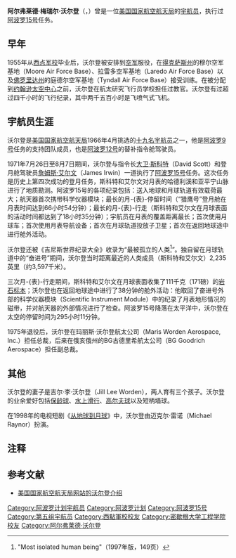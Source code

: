 {{noteTA
|T=zh-hans:阿波罗15号; zh-tw:阿波羅15號; zh-hk:太陽神15號;
|1=zh-cn:阿波罗; zh-tw:阿波羅; zh-hk:太陽神;
}}
{{宇航员信息框
| 姓名                  =阿尔弗莱德·梅瑞尔·沃尔登
| 照片                  =Al Worden Apollo 15 CMP.jpg
| 标题                  =美国国家航空航天局宇航员
| 国籍                  = [[美国|美国]]
| 状态                  =已退役
| 出生日期          ={{Birth date|df=y|1932|2|7}}
| 出生地点          = {{USA}}[[密歇根州|密歇根州]]杰克逊
| death_date = {{death date and age|2020|3|18|1932|2|7}}
| death_place = {{USA}}[[德克薩斯州|德克薩斯州]][[舒格蘭_(德克薩斯州)|舒格蘭]]
| 之前职业          =[[试飞员|试飞员]]
| 军阶                  =[[上校|上校]]（[[美国空军|美国空军]]）
| 选择                  =[[第五组宇航员|第五组宇航员]]
| 太空时间          =12天7小时11分钟
| 任务                  =[[阿波罗15号|阿波罗15号]]
| 任务徽章          =[[File:Apollo_15-insignia.png|30px]]
|}}

'''阿尔弗莱德·梅瑞尔·沃尔登'''（{{lang|en|'''Alfred Merrill Worden'''}}，{{bd|1932年|2月7日|2020年|3月18日|catIdx=Worden}}）曾是一位[[美国国家航空航天局|美国国家航空航天局]]的[[宇航员|宇航员]]，执行过[[阿波罗15号|阿波罗15号]]任务。

==早年== 
1955年从[[西点军校|西点军校]]毕业后，沃尔登被安排到[[美国空军|空军]]服役，在[[得克萨斯州|得克萨斯州]]的穆尔空军基地（Moore Air Force Base）、拉雷多空军基地（Laredo Air Force Base）以及[[佛罗里达州|佛罗里达州]]的庭德尔空军基地（Tyndall Air Force Base）接受训练。在被分配到[[林顿·约翰逊太空中心|约翰逊太空中心]]之前，沃尔登在航太研究飞行员学校担任过教官。沃尔登有过超过四千小时的飞行纪录，其中两千五百小时是飞喷气式飞机。

==宇航员生涯==
沃尔登是[[美国国家航空航天局|美国国家航空航天局]]1966年4月挑选的[[第五组宇航员|十九名宇航员]]之一，他是[[阿波罗9号|阿波罗9号]]任务的支持团队成员，也是[[阿波罗12号|阿波罗12号]]的替补指令舱驾驶员。

1971年7月26日至8月7日期间，沃尔登与指令长[[大卫·斯科特|大卫·斯科特]]（David Scott）和登月舱驾驶员[[詹姆斯·艾尔文|詹姆斯·艾尔文]]（James Irwin）一道执行了[[阿波罗15号|阿波罗15号]]任务。这次任务是历史上第四次成功的登月任务，斯科特和艾尔文对月表的哈德利溪和亚平宁山脉进行了地质勘测。阿波罗15号的各项纪录包括：送入地球和月球轨道有效载荷最大；航天器首次携带科学仪器模块；最长的月-{表}-停留时间（“猎鹰号”登月舱在月表时间达到66小时54分钟）；最长的月-{表}-行走（斯科特和艾尔文在月球表面的活动时间都达到了18小时35分钟）；宇航员在月表的覆盖距离最长；首次使用月球车；首次使用月表导航设备；首次在月球轨道投放子卫星；首次在返回地球途中进行舱外活动。

沃尔登还被《吉尼斯世界纪录大全》收录为“最被孤立的人类<ref>"Most isolated human being"（1997年版，149页）</ref>”。独自留在月球轨道中的“奋进号”期间，沃尔登当时距离最近的人类成员（斯科特和艾尔文）2,235英里（约3,597千米）。

三次月-{表}-行走期间，斯科特和艾尔文在月球表面收集了111千克（171磅）的[[月岩|岩石标本]]；沃尔登也在返回地球途中进行了38分钟的舱外活动：他取回了奋进号外部的科学仪器模块（Scientific Instrument Module）中的纪录了月表地形情况的磁带，并对航天器的外部情况进行了检查。阿波罗15号降落在太平洋中，沃尔登在太空的停留时间为295小时11分钟。

1975年退役后，沃尔登在玛丽斯·沃尔登航太公司（Maris Worden Aerospace, Inc.）担任总裁，后来在俄亥俄州的BG古德里希航太公司（BG Goodrich Aerospace）担任副总裁。

==其他==
沃尔登的妻子是吉尔·李·沃尔登（Jill Lee Worden），两人育有三个孩子。沃尔登的业余爱好包括[[保龄球|保龄球]]、[[水上滑行|水上滑行]]、[[高尔夫球|高尔夫球]]以及短柄墙球。

在1998年的电视短剧《[[从地球到月球_(电视短剧)|从地球到月球]]》中，沃尔登由迈克尔·雷诺（Michael Raynor）扮演。

==注释==
<div style="font-size:small">
<references/>
</div>

==参考文献==
*{{En icon}}[https://web.archive.org/web/20071030050913/http://www.jsc.nasa.gov/Bios/htmlbios/worden-am.html 美国国家航空航天局网站的沃尔登介绍]

{{第五组宇航员}}
{{曾前往月球的人类}}
{{Authority control}}
{{DEFAULTSORT: Worden, Alfred}}

[[Category:阿波罗计划宇航员|Category:阿波罗计划宇航员]]
[[Category:阿波罗计划|Category:阿波罗计划]]
[[Category:阿波罗15号|Category:阿波罗15号]]
[[Category:第五组宇航员|Category:第五组宇航员]]
[[Category:西點軍校校友|Category:西點軍校校友]]
[[Category:密歇根大学工程学院校友|Category:密歇根大学工程学院校友]]
[[Category:阿尔弗莱德·沃尔登|Category:阿尔弗莱德·沃尔登]]